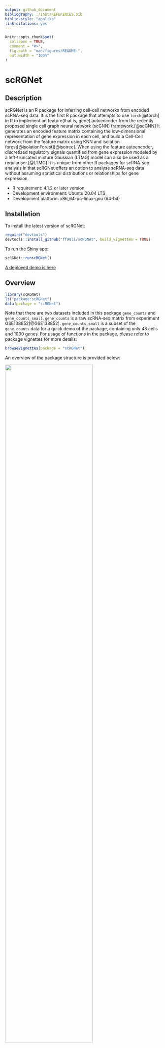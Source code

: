 ```yaml
---
output: github_document
bibliography: ./inst/REFERENCES.bib
biblio-style: "apalike"
link-citations: yes
---
```


<!-- README.md is generated from README.Rmd. Please edit that file -->

```r
knitr::opts_chunk$set(
  collapse = TRUE,
  comment = "#>",
  fig.path = "man/figures/README-",
  out.width = "100%"
)
```

# scRGNet

## Description
<!-- badges: start -->
<!-- badges: end -->

scRGNet is an R package for inferring cell-cell networks from encoded scRNA-seq data.
It is the first R package that attempts to use `torch`[@torch] in R to implement an feature(that is, gene) autoencoder from the recently proposed single cell graph neural network (scGNN) framework.[@scGNN] It generates an encoded feature matrix containing the low-dimensional representation of gene expression in each cell, and build a Cell-Cell network from the feature matrix using KNN and isolation forest[@isolationForest][@isotree]. When using the feature autoencoder, discretized regulatory signals quantified from gene expression modeled by a left-truncated mixture Gaussian (LTMG) model can also be used as a regulariser.[@LTMG] It is unique from other R packages for scRNA-seq analysis in that scRGNet offers an option to analyse scRNA-seq data without assuming statistical distributions or relationships for gene expression.

- R requirement: 4.1.2 or later version
- Development environment: Ubuntu 20.04 LTS
- Development platform: x86_64-pc-linux-gnu (64-bit)

## Installation

To install the latest version of scRGNet:

``` r
require("devtools")
devtools::install_github("ff98li/scRGNet", build_vignettes = TRUE)
```

To run the Shiny app:

``` r
scRGNet::runscRGNet()
```

[A deployed demo is here](https://ff98li.shinyapps.io/scrgnet/)

## Overview

```r
library(scRGNet)
ls("package:scRGNet")
data(package = "scRGNet")
```

Note that there are two datasets included in this package `gene_counts` and `gene_counts_small`. `gene_counts` is a raw scRNA-seq matrix from experiment GSE138852[@GSE138852]. `gene_counts_small` is a subset of the `gene_counts` data for a quick demo of the package, containing only 48 cells and 1000 genes. For usage of functions in the package, please refer to package vignettes for more details:

```r
browseVignettes(package = "scRGNet")
```

An overview of the package structure is provided below:

![](./inst/extdata/structure.png){ width=75% }

An overview of the package workflow is illustrated below:

![](./inst/extdata/overview.png)

## Contributions

The author of the package is Feifei Li. The *runLTMG* function uses the LTMG object and the function for inferring LTMG tags from `scgnnltmg`[@scGNN]. `data.table` R package[@dt] is used for fast reading in a large size scRNA-seq raw matrix from csv. The `Matrix`[@matrix] R package is used to store scRNA-seq data as a sparse matrix to reduce memory usage, and used to convert a tensor object to an R matrix. The *scDataset* object is an `R6` object[@r6] inherited from class `dataset` from `torch`. The feature autoencoder is also an R6 object inherited from the basic neural network modules `nn_module` from `torch` R package, and it makes use of its functional modules `nnf_linear` and `nnf_relu`.[@torch] Iteration of model training makes use of `coro::loop` form the `coro` R package. The model training also uses `progress` R package to inform users the model trainning progress. The *generateNetwork* function makes use of `graph_from_data_frame` from `igraph` R package to generate a plottable `igraph` object.[@igraph], and the isolation forest model from the `isotree` R package[@isotree] is used to prune outliers in cell graphs produced by *generateNetwork*. The interactive visualisation of produced cell network makes use of the `visNetwork` R package[@visNetwork]. `plotDegree` and `plotLog` make use of the `graphics` R package[@graphics]. `cluster_label_prop` and `degree` function from `igraph` R package are used to compute the communities and degrees of the network. The shiny app of this package is made with `shiny`[@shiny], `shinyjs`[@shinyjs], and `shinybusy`[@shinybusy] R packages. Except for the LTMG modeling in `runLTMG` uses external R package for computation, all other functions for data processing and analysis in this package are my original R implementation. 

## Acknowledgements

This  package  was  developed  as  part  of  an  assessment  for  2021  BCB410H:  Applied  Bioinformatics, University of Toronto, Toronto, CANADA.

## References
